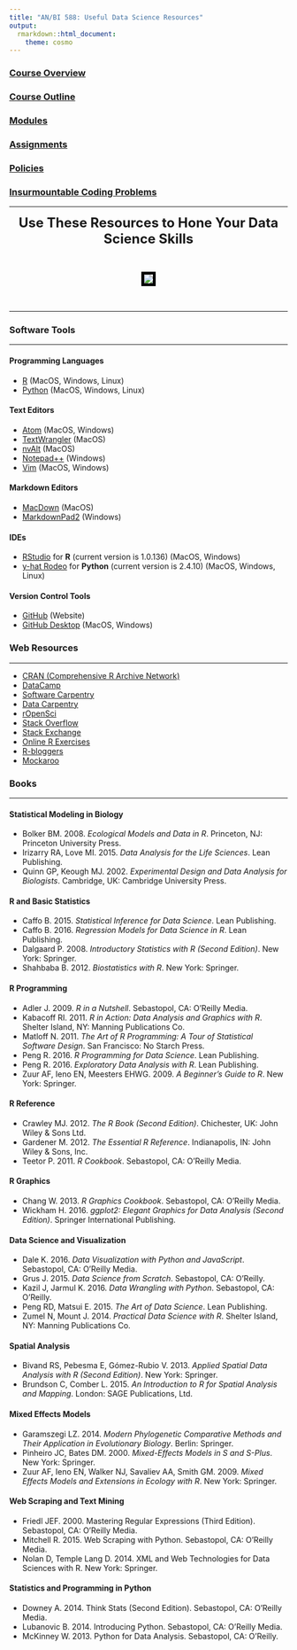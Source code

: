 ```yaml
---
title: "AN/BI 588: Useful Data Science Resources"
output: 
  rmarkdown::html_document:
    theme: cosmo
---
```


### [Course Overview](https://fuzzyatelin.github.io/bioanth-stats/overview.html)
### [Course Outline](https://fuzzyatelin.github.io/bioanth-stats/outline.html)
### [Modules](https://fuzzyatelin.github.io/bioanth-stats/modules.html)
### [Assignments](https://fuzzyatelin.github.io/bioanth-stats/assignments.html)
### [Policies](https://fuzzyatelin.github.io/bioanth-stats/policies.html)
### [Insurmountable Coding Problems](https://fuzzyatelin.github.io/bioanth-stats/studentproblems.html)
***


<center>

<font size="+2"><b>Use These Resources to Hone Your Data Science Skills</b></font></center><br>

<center><p><img src="https://66.media.tumblr.com/a86257f40de2bebb75913fc98ee50e95/tumblr_nlyiveuF4g1r3jqyco1_400.gif" style="border:5px solid black"></p>
</center><br>

***

### Software Tools
***

#### Programming Languages
<ul>
<li>[R](https://cran.r-project.org) (MacOS, Windows, Linux)</li>
<li>[Python](http://www.python.org) (MacOS, Windows, Linux)</li>
</ul>

#### Text Editors
<ul>
<li>[Atom](https://atom.io) (MacOS, Windows)</li>
<li>[TextWrangler](http://www.barebones.com/products/textwrangler/download.html) (MacOS)</li>
<li>[nvAlt](http://brettterpstra.com/projects/nvalt/) (MacOS)</li>
<li>[Notepad++](https://notepad-plus-plus.org/) (Windows)</li>
<li>[Vim](https://vim.sourceforge.io) (MacOS, Windows)</li>
</ul>

#### Markdown Editors
<ul>
<li>[MacDown](http://macdown.uranusjr.com/) (MacOS)</li>
<li>[MarkdownPad2](http://markdownpad.com/) (Windows)</li>
</ul>

#### IDEs
<ul>
<li>[RStudio](https://www.rstudio.com/) for **R** (current version is 1.0.136) (MacOS, Windows)</li>
<li>[y-hat Rodeo](https://www.yhat.com/products/rodeo) for **Python** (current version is 2.4.10) (MacOS, Windows, Linux)</li>
</ul>

#### Version Control Tools
<ul>
<li>[GitHub](https://github.com/) (Website)</li>
<li>[GitHub Desktop](https://desktop.github.com/) (MacOS, Windows)</li>
</ul>

### Web Resources
***
<ul>
<li>[CRAN (Comprehensive R Archive Network)](https://cran.r-project.org/)</li>
<li>[DataCamp](https://www.datacamp.com/)</li>
<li>[Software Carpentry](http://software-carpentry.org/)</li>
<li>[Data Carpentry](http://www.datacarpentry.org/)</li>
<li>[rOpenSci](https://ropensci.org/)</li>
<li>[Stack Overflow](http://stackoverflow.com/)</li>
<li>[Stack Exchange](http://stackexchange.com)</li>
<li>[Online R Exercises](http://r-exercises.com/start-here-to-learn-r/)</li>
<li>[R-bloggers](https://www.r-bloggers.com/)</li>
<li>[Mockaroo](https://mockaroo.com/)</li>
</ul>

### Books
***

#### Statistical Modeling in Biology
<ul>
<li>Bolker BM. 2008. *Ecological Models and Data in R*. Princeton, NJ: Princeton University Press.</li>
<li>Irizarry RA, Love MI. 2015. *Data Analysis for the Life Sciences*. Lean Publishing.</li>
<li>Quinn GP, Keough MJ. 2002. *Experimental Design and Data Analysis for Biologists*. Cambridge, UK: Cambridge University Press.</li>
</ul>

#### R and Basic Statistics
<ul>
<li>Caffo B. 2015. *Statistical Inference for Data Science*. Lean Publishing.</li>
<li>Caffo B. 2016. *Regression Models for Data Science in R*. Lean Publishing.</li>
<li>Dalgaard P. 2008. *Introductory Statistics with R (Second Edition)*. New York: Springer.</li>
<li>Shahbaba B. 2012. *Biostatistics with R*. New York: Springer.</li>
</ul>

#### R Programming
<ul>
<li>Adler J. 2009. *R in a Nutshell*. Sebastopol, CA: O’Reilly Media.</li>
<li>Kabacoff RI. 2011. *R in Action: Data Analysis and Graphics with R*. Shelter Island, NY: Manning Publications Co.</li>
<li>Matloff N. 2011. *The Art of R Programming: A Tour of Statistical Software Design*. San Francisco: No Starch Press.</li>
<li>Peng R. 2016. *R Programming for Data Science*. Lean Publishing.</li>
<li>Peng R. 2016. *Exploratory Data Analysis with R*. Lean Publishing.</li>
<li>Zuur AF, Ieno EN, Meesters EHWG. 2009. *A Beginner’s Guide to R*. New York: Springer.</li>
</ul>

#### R Reference
<ul>
<li>Crawley MJ. 2012. *The R Book (Second Edition)*. Chichester, UK: John Wiley & Sons Ltd.</li>
<li>Gardener M. 2012. *The Essential R Reference*. Indianapolis, IN: John Wiley & Sons, Inc.</li>
<li>Teetor P. 2011. *R Cookbook*. Sebastopol, CA: O’Reilly Media.</li>
</ul>

#### R Graphics
<ul>
<li>Chang W. 2013. *R Graphics Cookbook*. Sebastopol, CA: O’Reilly Media.</li>
<li>Wickham H. 2016. *ggplot2: Elegant Graphics for Data Analysis (Second Edition)*. Springer International Publishing.</li>
</ul>

#### Data Science and Visualization
<ul>
<li>Dale K. 2016. *Data Visualization with Python and JavaScript*. Sebastopol, CA: O’Reilly Media.</li>
<li>Grus J. 2015. *Data Science from Scratch*. Sebastopol, CA: O’Reilly.</li>
<li>Kazil J, Jarmul K. 2016. *Data Wrangling with Python*. Sebastopol, CA: O’Reilly.</li>
<li>Peng RD, Matsui E. 2015. *The Art of Data Science*. Lean Publishing.</li>
<li>Zumel N, Mount J. 2014. *Practical Data Science with R*. Shelter Island, NY: Manning Publications Co.</li>
</ul>

#### Spatial Analysis
<ul>
<li>Bivand RS, Pebesma E, Gómez-Rubio V. 2013. *Applied Spatial Data Analysis with R (Second Edition)*. New York: Springer.</li>
<li>Brundson C, Comber L. 2015. *An Introduction to R for Spatial Analysis and Mapping*. London: SAGE Publications, Ltd.</li>
</ul>

#### Mixed Effects Models
<ul>
<li>Garamszegi LZ. 2014. *Modern Phylogenetic Comparative Methods and Their Application in Evolutionary Biology*. Berlin: Springer.</li>
<li>Pinheiro JC, Bates DM. 2000. *Mixed-Effects Models in S and S-Plus*. New York: Springer.</li> 
<li>Zuur AF, Ieno EN, Walker NJ, Savaliev AA, Smith GM. 2009. *Mixed Effects Models and Extensions in Ecology with R*. New York: Springer.</li>
</ul>

#### Web Scraping and Text Mining
<ul>
<li>Friedl JEF. 2000. Mastering Regular Expressions (Third Edition). Sebastopol, CA: O’Reilly Media.</li>
<li>Mitchell R. 2015. Web Scraping with Python. Sebastopol, CA: O’Reilly Media.</li>
<li>Nolan D, Temple Lang D. 2014. XML and Web Technologies for Data Sciences with R. New York: Springer.</li>
</ul>

#### Statistics and Programming in Python
<ul>
<li>Downey A. 2014. Think Stats (Second Edition). Sebastopol, CA: O’Reilly Media.</li>
<li>Lubanovic B. 2014. Introducing Python. Sebastopol, CA: O’Reilly Media.</li>
<li>McKinney W. 2013. Python for Data Analysis. Sebastopol, CA: O’Reilly.</li>
</ul><br><br>